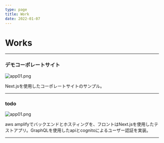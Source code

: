 ```yaml
---
type: page
title: Work
date: 2022-01-07
---
```


# Works




---
<h3>デモコーポレートサイト</h3>
<Link href="https://demo.daigorou.net/">
  <a target="_blank">
  <Image
    src="/images/app02.png"
    alt="app01.png"
    layout="responsive"
    width={1125}
    height={500}
    priority
    className="next-image"
  />
  </a>
</Link>
<p>Next.jsを使用したコーポレートサイトのサンプル。</p>

---

<h3>todo</h3>
<Link href="https://testapp.daigorou.net/">
  <a target="_blank">
  <Image
    src="/images/app01.png"
    alt="app01.png"
    layout="responsive"
    width={1125}
    height={500}
    priority
    className="next-image"
  />
  </a>
</Link>
<p>aws amplifyでバックエンドとホスティングを、フロントはNext.jsを使用したテストアプリ。GraphQLを使用したapiとcognitoによるユーザー認証を実装。</p>

---
